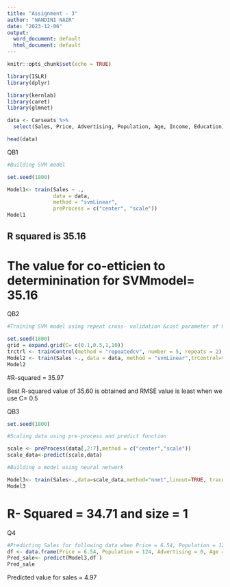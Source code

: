```yaml
---
title: "Assignment - 3"
author: "NANDINI NAIR"
date: "2023-12-06"
output:
  word_document: default
  html_document: default
---
```


```r
knitr::opts_chunk$set(echo = TRUE)
```

```r
library(ISLR)
library(dplyr)
```

```r
library(kernlab)
library(caret)
library(glmnet)
```


```r
data <- Carseats %>%
  select(Sales, Price, Advertising, Population, Age, Income, Education)

head(data)

```

QB1


```r
#Building SVM model

set.seed(1800)

Model1<- train(Sales ~ ., 
               data = data, 
               method = "svmLinear",
               preProcess = c("center", "scale"))
Model1
```
## R squared is 35.16
# The value for co-etticien to determinination for SVMmodel= 35.16

QB2

```r
#Training SVM model using repeat cross- validation &cost parameter of 0.1,0.5,1, 10 using search g

set.seed(1800)
grid = expand.grid(C= c(0.1,0.5,1,10))
trctrl <- trainControl(method = "repeatedcv", number = 5, repeats = 2)
Model2 <- train(Sales ~., data = data, method = "svmLinear",trControl=trctrl,preProcess = c("center", "scale"),tuneGrid = grid,tuneLength = 10)
Model2
```
#R-squared = 35.97

Best R-squared value of 35.60 is obtained and RMSE value is least when we use C= 0.5

QB3

```r
set.seed(1800)

#Scaling data using pre-process and predict function

scale <- preProcess(data[,2:7],method = c("center","scale"))
scale_data<-predict(scale,data)

#Building a model using neural network

Model3<- train(Sales~.,data=scale_data,method="nnet",linout=TRUE, trace = FALSE)
Model3
```
# R- Squared = 34.71 and size = 1

Q4
```r
#Predicting Sales for following data when Price = 6.54, Population = 124, Advertising = 0, Age = 76, Income = 11 ,0, Education = 10
df <- data.frame(Price = 6.54, Population = 124, Advertising = 0, Age = 76, Income = 110, Education = 10)
Pred_sale<- predict(Model3,df )
Pred_sale
```

Predicted value for sales = 4.97